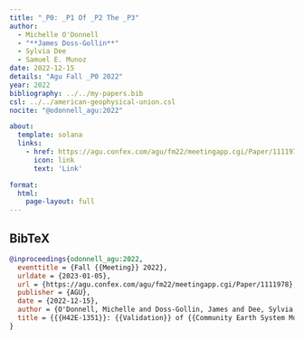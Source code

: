 ```yaml
---
title: "_P0: _P1 Of _P2 The _P3"
author:
  - Michelle O'Donnell
  - "**James Doss-Gollin**"
  - Sylvia Dee
  - Samuel E. Munoz
date: 2022-12-15
details: "Agu Fall _P0 2022"
year: 2022
bibliography: ../../my-papers.bib
csl: ../../american-geophysical-union.csl
nocite: "@odonnell_agu:2022"

about:
  template: solana
  links:
    - href: https://agu.confex.com/agu/fm22/meetingapp.cgi/Paper/1111978
      icon: link
      text: 'Link'

format:
  html:
    page-layout: full
---
```


## BibTeX

```bibtex
@inproceedings{odonnell_agu:2022,
  eventtitle = {Fall {{Meeting}} 2022},
  urldate = {2023-01-05},
  url = {https://agu.confex.com/agu/fm22/meetingapp.cgi/Paper/1111978},
  publisher = {AGU},
  date = {2022-12-15},
  author = {O'Donnell, Michelle and Doss-Gollin, James and Dee, Sylvia and Munoz, Samuel E.},
  title = {{{H42E-1351}}: {{Validation}} of {{Community Earth System Model Hydrologic Variables Over}} the {{Mississippi River System To Understand Long Term Hydrometerologic Changes}}},
}
```